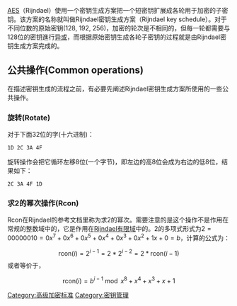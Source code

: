 {{多個問題|
{{expert|time=2014-08-18T14:37:22+00:00}}
{{unreferenced|time=2014-08-18T14:36:44+00:00}}
}}
{{incomplete}}
[[高级加密标准|AES]]（Rijndael）使用一个密钥生成方案把一个短密钥扩展成各轮用于加密的子密钥。该方案的名称就叫做Rijndael密钥生成方案（Rijndael key schedule）。对于不同位数的原始密钥(128, 192, 256)，加密的轮次是不相同的，但每一轮都需要与128位的密钥進行[[异或|异或]]，而根据原始密钥生成各轮子密钥的过程就是由Rijndael密钥生成方案完成的。

== 公共操作(Common operations) ==
在描述密钥生成的流程之前，有必要先阐述Rijndael密钥生成方案所使用的一些公共操作。

=== 旋转(Rotate) ===
对于下面32位的字(十六进制)：
 <pre>1D 2C 3A 4F</pre>
旋转操作会把它循环左移8位(一个字节)，即左边的高8位会成为右边的低8位，结果如下：
 <pre>2C 3A 4F 1D</pre>

=== 求2的幂次操作(Rcon) ===
Rcon在Rijndael的参考文档里称为求2的幂次。需要注意的是这个操作不是作用在常规的整数域中的，它是作用在[[有限域算术#Rijndael有限域|Rijndael有限域]]中的。2的多项式形式为<math>2 = 00000010 =  0 x^7 + 0 x^6 + 0 x^5 + 0 x^4 + 0 x^3 + 0 x^2 + 1 x + 0 = b</math>，计算的公式为：

:<math>\textrm{rcon}(i) = 2^{i-1} = 2*2^{i-2} = 2*\textrm{rcon}(i-1)</math>
或者等价于，
:<math>\textrm{rcon}(i) = b^{i-1} \bmod x^8 + x^4 + x^3 + x + 1</math>

[[Category:高级加密标准|Category:高级加密标准]]
[[Category:密钥管理|Category:密钥管理]]